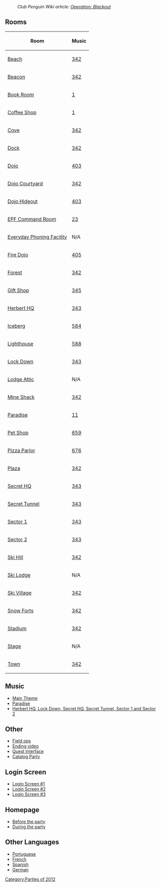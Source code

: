 :''Club Penguin Wiki article: [[clubpenguinwiki:Operation: Blackout|Operation: Blackout]]''

==Rooms==
<center>
{|class="wikitable" border="1"
!Room!!Music
|-
|[[Media:RoomsBeach-OperationBlackout.swf|Beach]]||[[Media:Music342.swf|342]]
|-
|[[Media:RoomsBeacon-OperationBlackout.swf|Beacon]]||[[Media:Music342.swf|342]]
|-
|[[Media:RoomsBook-OperationBlackout.swf|Book Room]]||[[Media:Music1.swf|1]]
|-
|[[Media:RoomsCoffee-OperationBlackout.swf|Coffee Shop]]||[[Media:Music1.swf|1]]
|-
|[[Media:RoomsCove-OperationBlackout.swf|Cove]]||[[Media:Music342.swf|342]]
|-
|[[Media:RoomsDock-OperationBlackout.swf|Dock]]||[[Media:Music342.swf|342]]
|-
|[[Media:RoomsDojo-OperationBlackout.swf|Dojo]]||[[Media:Music21.swf|403]]
|-
|[[Media:RoomsDojoext-OperationBlackout.swf|Dojo Courtyard]]||[[Media:Music342.swf|342]]
|-
|[[Media:RoomsDojohide-OperationBlackout.swf|Dojo Hideout]]||[[Media:Music403.swf|403]]
|-
|[[Media:RoomsAgentcom-OperationBlackout.swf|EPF Command Room]]||[[Media:Music23.swf|23]]
|-
|[[Media:RoomsAgentlobbymulti-OperationBlackout.swf|Everyday Phoning Facility]]||N/A
|-
|[[Media:RoomsDojofire-OperationBlackout.swf|Fire Dojo]]||[[Media:Music405.swf|405]]
|-
|[[Media:RoomsForest-OperationBlackout.swf|Forest]]||[[Media:Music342.swf|342]]
|-
|[[Media:RoomsShop-OperationBlackout.swf|Gift Shop]]||[[Media:Music345.swf|345]]
|-
|[[Media:BlackoutParty4.swf|Herbert HQ]]||[[Media:Music343.swf|343]]
|-
|[[Media:BlackoutBerg.swf|Iceberg]]||[[Media:Music584.swf|584]]
|-
|[[Media:BlackoutLight.swf|Lighthouse]]||[[Media:Music588.swf|588]]
|-
|[[Media:RoomsParty2-OperationBlackout.swf|Lock Down]]||[[Media:Music343.swf|343]]
|-
|[[Media:BlackoutAttic.swf|Lodge Attic]]||N/A
|-
|[[Media:BlackoutShack.swf|Mine Shack]]||[[Media:Music342.swf|342]]
|-
|[[Media:RoomsParty1-OperationBlackout.swf|Paradise]]||[[Media:Music11.swf|11]]
|-
|[[Media:BlackoutPet.swf|Pet Shop]]||[[Media:Music659.swf|659]]
|-
|[[Media:BlackoutPizza.swf|Pizza Parlor]]||[[Media:Music676.swf|676]]
|-
|[[Media:BlackoutPlaza.swf|Plaza]]||[[Media:Music342.swf|342]]
|-
|[[Media:BlackoutParty7.swf|Secret HQ]]||[[Media:Music343.swf|343]]
|-
|[[Media:BlackoutParty6.swf|Secret Tunnel]]||[[Media:Music343.swf|343]]
|-
|[[Media:RoomsParty3-OperationBlackout.swf|Sector 1]]||[[Media:Music343.swf|343]]
|-
|[[Media:BlackoutParty5.swf|Sector 2]]||[[Media:Music343.swf|343]]
|-
|[[Media:BlackoutHill.swf|Ski Hill]]||[[Media:Music342.swf|342]]
|-
|[[Media:BlackoutLodge.swf|Ski Lodge]]||N/A
|-
|[[Media:BlackoutVillage.swf|Ski Village]]||[[Media:Music342.swf|342]]
|-
|[[Media:BlackoutForts.swf|Snow Forts]]||[[Media:Music342.swf|342]]
|-
|[[Media:BlackoutRink.swf|Stadium]]||[[Media:Music342.swf|342]]
|-
|[[Media:BlackoutStage.swf|Stage]]||N/A
|-
|[[Media:RoomsTown-OperationBlackout.swf|Town]]||[[Media:Music342.swf|342]]
|}
</center>

==Music==
*[[Media:Music342.swf|Main Theme]]
*[[Media:Music11.swf|Paradise]]
*[[Media:Music343.swf|Herbert HQ, Lock Down, Secret HQ, Secret Tunnel, Sector 1 and Sector 2]]

==Other==
*[[Media:OperationBlackOutPrePlayV2ContentEnClose upsField ops.swf|Field ops]]
*[[Media:OperationBlackoutClientVideoPlayer.swf|Ending video]]
*[[Media:ENCloseUpsBlackoutQuestInterface.swf|Quest Interface]]
*[[Media:OperationBlackoutCatalogParty.swf|Catalog Party]]

==Login Screen==
*[[Media:SwfEpf-billboard-teaser.swf|Login Screen #1]]
*[[Media:OperationBlackout2012Pre-Awareness.swf|Login Screen #2]]
*[[Media:SwfEpf-billboard-3-save-island.swf|Login Screen #3]]

==Homepage==
*[[Media:FilesHomepageScene 201.swf|Before the party]]
*[[Media:FilesHomepageScene 204.swf|During the party]]

==Other Languages==
*[[Operation: Blackout/Portuguese|Portuguese]]
*[[Operation: Blackout/French|French]]
*[[Operation: Blackout/Spanish|Spanish]]
*[[Operation: Blackout/German|German]]
{{Parties}}

[[Category:Parties of 2012]]